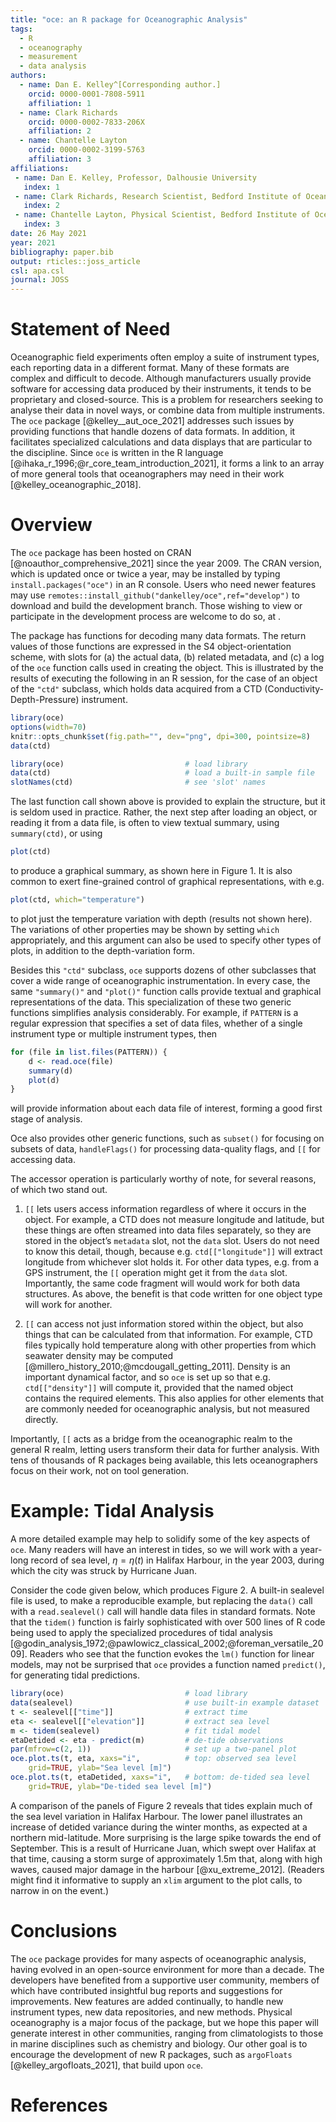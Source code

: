 ```yaml
---
title: "oce: an R package for Oceanographic Analysis"
tags:
  - R
  - oceanography
  - measurement
  - data analysis
authors:
  - name: Dan E. Kelley^[Corresponding author.]
    orcid: 0000-0001-7808-5911
    affiliation: 1
  - name: Clark Richards
    orcid: 0000-0002-7833-206X
    affiliation: 2
  - name: Chantelle Layton
    orcid: 0000-0002-3199-5763
    affiliation: 3
affiliations:
 - name: Dan E. Kelley, Professor, Dalhousie University
   index: 1
 - name: Clark Richards, Research Scientist, Bedford Institute of Oceanography, Department of Fisheries and Oceans, Canada; also Adjunct Professor, Dalhousie University
   index: 2
 - name: Chantelle Layton, Physical Scientist, Bedford Institute of Oceanography, Department of Fisheries and Oceans, Canada
   index: 3
date: 26 May 2021
year: 2021
bibliography: paper.bib
output: rticles::joss_article
csl: apa.csl
journal: JOSS
---
```


# Statement of Need

Oceanographic field experiments often employ a suite of instrument types, each
reporting data in a different format. Many of these formats are complex and
difficult to decode. Although manufacturers usually provide software for
accessing data produced by their instruments, it tends to be proprietary and
closed-source. This is a problem for researchers seeking to analyse their data
in novel ways, or combine data from multiple instruments. The `oce` package
[@kelley__aut_oce_2021] addresses such issues by providing functions that
handle dozens of data formats. In addition, it facilitates specialized
calculations and data displays that are particular to the discipline.  Since
`oce` is written in the R language
[@ihaka_r_1996;@r_core_team_introduction_2021], it forms a link to an array of
more general tools that oceanographers may need in their work
[@kelley_oceanographic_2018].

# Overview

The `oce` package has been hosted on CRAN [@noauthor_comprehensive_2021] since
the year 2009. The CRAN version, which is updated once or twice a year, may be
installed by typing `install.packages("oce")` in an R console. Users who need
newer features may use `remotes::install_github("dankelley/oce",ref="develop")`
to download and build the development branch. Those wishing to view or
participate in the development process are welcome to do so, at
\url{https://github.com/dankelley/oce}.

The package has functions for decoding many data formats.  The return values of
those functions are expressed in the S4 object-orientation scheme, with slots
for (a) the actual data, (b) related metadata, and (c) a log of the `oce`
function calls used in creating the object.  This is illustrated by the results
of executing the following in an R session, for the case of an object of the
`"ctd"` subclass, which holds data acquired from a CTD
(Conductivity-Depth-Pressure) instrument.

```r
library(oce)
options(width=70)
knitr::opts_chunk$set(fig.path="", dev="png", dpi=300, pointsize=8)
data(ctd)
```
```r
library(oce)                           # load library
data(ctd)                              # load a built-in sample file
slotNames(ctd)                         # see 'slot' names
```

The last function call shown above is provided to explain the structure, but it
is seldom used in practice. Rather, the next step after loading an object, or
reading it from a data file, is often to view textual summary, using
`summary(ctd)`, or using
```r
plot(ctd)
```
to produce a graphical summary, as shown here in Figure 1.  It is also common
to exert fine-grained control of graphical representations, with e.g.
```r
plot(ctd, which="temperature")
```
to plot just the temperature variation with depth (results not shown here). The
variations of other properties may be shown by setting `which` appropriately,
and this argument can also be used to specify other types of plots, in addition
to the depth-variation form.

Besides this `"ctd"` subclass, `oce` supports dozens of other subclasses that
cover a wide range of oceanographic instrumentation.  In every case, the same
`"summary()"` and `"plot()"` function calls provide textual and graphical
representations of the data.  This specialization of these two generic
functions simplifies analysis considerably.  For example, if `PATTERN` is a
regular expression that specifies a set of data files, whether of a single
instrument type or multiple instrument types, then
```r
for (file in list.files(PATTERN)) {
    d <- read.oce(file)
    summary(d)
    plot(d)
}
```
will provide information about each data file of interest, forming a good
first stage of analysis.

Oce also provides other generic functions, such as `subset()` for focusing on
subsets of data, `handleFlags()` for processing data-quality flags, and `[[`
for accessing data.

The accessor operation is particularly worthy of note, for several reasons, of
which two stand out.

1. `[[` lets users access information regardless of where it occurs in the
   object. For example, a CTD does not measure longitude and latitude, but
these things are often streamed into data files separately, so they are stored
in the object's `metadata` slot, not the `data` slot.  Users do not need to
know this detail, though, because e.g. `ctd[["longitude"]]` will extract
longitude from whichever slot holds it.  For other data types, e.g. from a GPS
instrument, the `[[` operation might get it from the `data` slot.  Importantly,
the same code fragment will would work for both data structures.  As above, the
benefit is that code written for one object type will work for another.

2. `[[` can access not just information stored within the object, but also
   things that can be calculated from that information. For example, CTD files
typically hold temperature along with other properties from which seawater
density may be computed [@millero_history_2010;@mcdougall_getting_2011].
Density is an important dynamical factor, and so `oce` is set up so that e.g.
`ctd[["density"]]` will compute it, provided that the named object contains the
required elements.  This also applies for other elements that are commonly
needed for oceanographic analysis, but not measured directly.

Importantly, `[[` acts as a bridge from the oceanographic realm to the general
R realm, letting users transform their data for further analysis.  With tens of
thousands of R packages being available, this lets oceanographers focus on
their work, not on tool generation.

# Example: Tidal Analysis

A more detailed example may help to solidify some of the key aspects of `oce`.
Many readers will have an interest in tides, so we will work with a year-long
record of sea level, $\eta=\eta(t)$ in Halifax Harbour, in the year 2003,
during which the city was struck by Hurricane Juan.

Consider the code given below, which produces Figure 2.  A built-in sealevel
file is used, to make a reproducible example, but replacing the `data()` call
with a `read.sealevel()` call will handle data files in standard formats.  Note
that the `tidem()` function is fairly sophisticated with over 500 lines of R
code being used to apply the specialized procedures of tidal analysis
[@godin_analysis_1972;@pawlowicz_classical_2002;@foreman_versatile_2009].
Readers who see that the function evokes the `lm()` function for linear models,
may not be surprised that `oce` provides a function named `predict()`, for
generating tidal predictions.

```r
library(oce)                           # load library
data(sealevel)                         # use built-in example dataset
t <- sealevel[["time"]]                # extract time
eta <- sealevel[["elevation"]]         # extract sea level
m <- tidem(sealevel)                   # fit tidal model
etaDetided <- eta - predict(m)         # de-tide observations
par(mfrow=c(2, 1))                     # set up a two-panel plot
oce.plot.ts(t, eta, xaxs="i",          # top: observed sea level
    grid=TRUE, ylab="Sea level [m]")
oce.plot.ts(t, etaDetided, xaxs="i",   # bottom: de-tided sea level
    grid=TRUE, ylab="De-tided sea level [m]")
```

A comparison of the panels of Figure 2 reveals that tides explain much of the
sea level variation in Halifax Harbour.  The lower panel illustrates an
increase of detided variance during the winter months, as expected at a
northern mid-latitude.  More surprising is the large spike towards the end of
September.  This is a result of Hurricane Juan, which swept over Halifax at
that time, causing a storm surge of approximately 1.5m that, along with high
waves, caused major damage in the harbour [@xu_extreme_2012].  (Readers might
find it informative to supply an `xlim` argument to the plot calls, to narrow
in on the event.)

# Conclusions

The `oce` package provides for many aspects of oceanographic analysis, having
evolved in an open-source environment for more than a decade.  The developers
have benefited from a supportive user community, members of which have
contributed insightful bug reports and suggestions for improvements.  New
features are added continually, to handle new instrument types, new data
repositories, and new methods. Physical oceanography is a major focus of the
package, but we hope this paper will generate interest in other communities,
ranging from climatologists to those in marine disciplines such as chemistry
and biology.  Our other goal is to encourage the development of new R packages,
such as `argoFloats` [@kelley_argofloats_2021], that build upon `oce`.

# References


